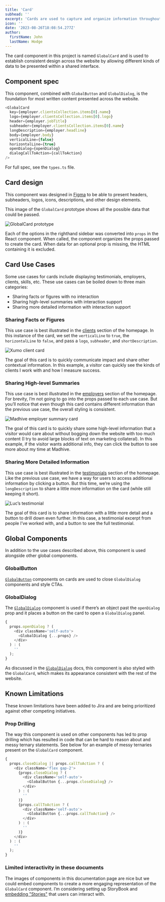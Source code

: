 ```yaml
---
title: 'Card'
subhead: ''
excerpt: 'Cards are used to capture and organize information throughout the website and in dialogs.'
icon: ''
date: '2023-08-26T18:08:54.277Z'
author:
  firstName: John
  lastName: Hodge
---
```



The card component in this project is named `GlobalCard` and is used to establish consistent design across the website by allowing different kinds of data to be presented within a shared interface.

## Component spec

This component, combined with `GlobalButton` and `GlobalDialog`, is the foundation for most written content presented across the website.

```javascript
<GlobalCard
  key={employer.clientsCollection.items[0].name}
  logo={employer.clientsCollection.items[0].logo}
  header={employer.jobTitle}
  subheader={employer.clientsCollection.items[0].name}
  longDescription={employer.headline}
  body={employer.body}
  verticalLine={false}
  horizontalLine={true}
  openDialog={openDialog}
  dialogCallToAction={callToAction}
/>
```

For full spec, see the `types.ts` file.

## Card design

This component was designed in [Figma](https://figma.com) to be able to present headers, subheaders, logos, icons, descriptions, and other design elements.

This image of the `GlobalCard` prototype shows all the possible data that could be passed.

![GlobalCard prototype](/img/globalcard_component.png)

Each of the options in the righthand sidebar was converted into `props` in the React component. When called, the component organizes the props passed to create the card. When data for an optional prop is missing, the HTML containing it is excluded.

## Card Use Cases

Some use cases for cards include displaying testimonials, employers, clients, skills, etc. These use cases can be boiled down to three main categories:

- Sharing facts or figures with no interaction
- Sharing high-level summaries with interaction support
- Sharing more detailed information with interaction support

### Sharing Facts or Figures

This use case is best illustrated in the [clients](/#clients) section of the homepage. In this instance of the card, we set the `verticalLine` to `true`, the `horizontalLine` to `false`, and pass a `logo`, `subheader`, and `shortDescription`.

![Xumo client card](/img/card_clients.png)

The goal of this card is to quickly communicate impact and share other contextual information. In this example, a visitor can quickly see the kinds of clients I work with and how I measure success.

### Sharing High-level Summaries

This use case is best illustrated in the [employers](/#employers) section of the homepage. For brevity, I’m not going to go into the props passed to each use case. But you’ll notice that even though this card contains different information than the previous use case, the overall styling is consistent.

![Madhive employer summary card](/img/card_employers.png)

The goal of this card is to quickly share some high-level information that a visitor would care about without bogging down the website with too much content (I try to avoid large blocks of text on marketing collateral). In this example, if the visitor wants additional info, they can click the button to see more about my time at Madhive.

### Sharing More Detailed Information

This use case is best illustrated in the [testimonials](/#testimonials) section of the homepage. Like the previous use case, we have a way for users to access additional information by clicking a button. But this time, we’re using the `longDescription` to share a little more information on the card (while still keeping it short).

![Luc’s testimonial](/img/card_testimonials.png)

The goal of this card is to share information with a little more detail and a button to drill down even further. In this case, a testimonial excerpt from people I’ve worked with, and a button to see the full testimonial.

## Global Components

In addition to the use cases described above, this component is used alongside other global components.

### GlobalButton

[`GlobalButton`](button) components on cards are used to close `GlobalDialog` components and style CTAs.

### GlobalDialog

The [`GlobalDialog`](dialog) component is used if there’s an object past the `openDialog` prop and it places a button on the card to open a `GlobalDialog` panel.

```javascript
{
  props.openDialog ? (
    <div className='self-auto'>
      <GlobalDialog {...props} />
    </div>
  ) : (
    ''
  );
}
```

As discussed in the [`GlobalDialog`](dialog#globalcard) docs, this component is also styled with the `GlobalCard`, which makes its appearance consistent with the rest of the website.

## Known Limitations

These known limitations have been added to Jira and are being prioritized against other competing initiatives.

### Prop Drilling

The way this component is used on other components has led to prop drilling which has resulted in code that can be hard to reason about and messy ternary statements. See below for an example of messy ternaries present on the `GlobalCard` component.

```javascript
{
  props.closeDialog || props.callToAction ? (
    <div className='flex gap-2'>
      {props.closeDialog ? (
        <div className='self-auto'>
          <GlobalButton {...props.closeDialog} />
        </div>
      ) : (
        ''
      )}
      {props.callToAction ? (
        <div className='self-auto'>
          <GlobalButton {...props.callToAction} />
        </div>
      ) : (
        ''
      )}
    </div>
  ) : (
    ''
  );
}
```

### Limited interactivity in these documents

The images of components in this documentation page are nice but we could embed components to create a more engaging representation of the `GlobalCard` component. I’m considering setting up StoryBook and [embedding "Stories"](https://storybook.js.org/docs/react/sharing/embed) that users can interact with.
